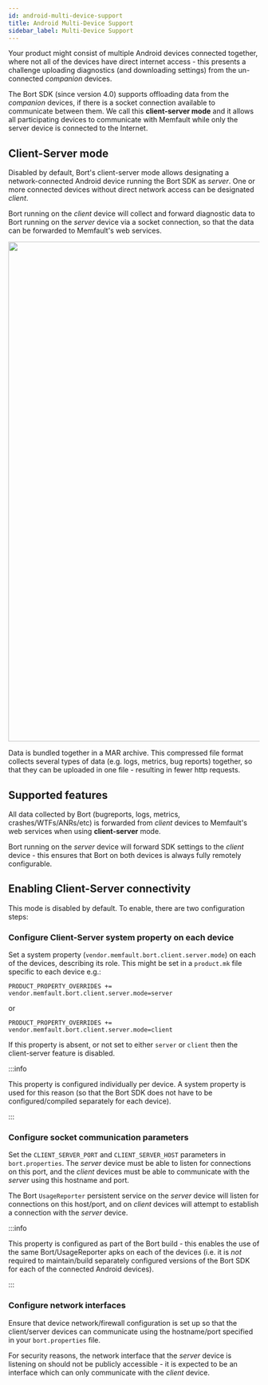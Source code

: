 ```yaml
---
id: android-multi-device-support
title: Android Multi-Device Support
sidebar_label: Multi-Device Support
---
```


Your product might consist of multiple Android devices connected together, where
not all of the devices have direct internet access - this presents a challenge
uploading diagnostics (and downloading settings) from the un-connected
_companion_ devices.

The Bort SDK (since version 4.0) supports offloading data from the _companion_
devices, if there is a socket connection available to communicate between them.
We call this **client-server mode** and it allows all participating devices to
communicate with Memfault while only the server device is connected to the
Internet.

## Client-Server mode

Disabled by default, Bort's client-server mode allows designating a
network-connected Android device running the Bort SDK as _server_. One or more
connected devices without direct network access can be designated _client_.

Bort running on the _client_ device will collect and forward diagnostic data to
Bort running on the _server_ device via a socket connection, so that the data
can be forwarded to Memfault's web services.

<p align="center">
  <img width="1000" src="/binary-assets/android-client-server.svg" />
</p>

Data is bundled together in a MAR archive. This compressed file format collects
several types of data (e.g. logs, metrics, bug reports) together, so that they
can be uploaded in one file - resulting in fewer http requests.

## Supported features

All data collected by Bort (bugreports, logs, metrics, crashes/WTFs/ANRs/etc) is
forwarded from _client_ devices to Memfault's web services when using
**client-server** mode.

Bort running on the _server_ device will forward SDK settings to the _client_
device - this ensures that Bort on both devices is always fully remotely
configurable.

## Enabling Client-Server connectivity

This mode is disabled by default. To enable, there are two configuration steps:

### Configure Client-Server system property on each device

Set a system property (`vendor.memfault.bort.client.server.mode`) on each of the
devices, describing its role. This might be set in a `product.mk` file specific
to each device e.g.:

```
PRODUCT_PROPERTY_OVERRIDES += vendor.memfault.bort.client.server.mode=server
```

or

```
PRODUCT_PROPERTY_OVERRIDES += vendor.memfault.bort.client.server.mode=client
```

If this property is absent, or not set to either `server` or `client` then the
client-server feature is disabled.

:::info

This property is configured individually per device. A system property is used
for this reason (so that the Bort SDK does not have to be configured/compiled
separately for each device).

:::

### Configure socket communication parameters

Set the `CLIENT_SERVER_PORT` and `CLIENT_SERVER_HOST` parameters in
`bort.properties`. The _server_ device must be able to listen for connections on
this port, and the _client_ devices must be able to communicate with the
_server_ using this hostname and port.

The Bort `UsageReporter` persistent service on the _server_ device will listen
for connections on this host/port, and on _client_ devices will attempt to
establish a connection with the _server_ device.

:::info

This property is configured as part of the Bort build - this enables the use of
the same Bort/UsageReporter apks on each of the devices (i.e. it is _not_
required to maintain/build separately configured versions of the Bort SDK for
each of the connected Android devices).

:::

### Configure network interfaces

Ensure that device network/firewall configuration is set up so that the
client/server devices can communicate using the hostname/port specified in your
`bort.properties` file.

For security reasons, the network interface that the _server_ device is
listening on should not be publicly accessible - it is expected to be an
interface which can only communicate with the _client_ device.
